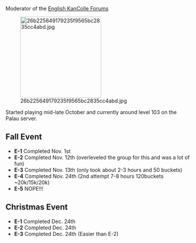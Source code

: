 Moderator of the [http://kancolle.himeuta.net/forums/forum.php English KanColle Forums]

[[File:26b225649179235f9565bc2835cc4abd.jpg|thumb|220px]]

Started playing mid-late October and currently around level 103 on the Palau server.











== Fall Event ==
*'''E-1''' Completed Nov. 1st
*'''E-2''' Completed Nov. 12th (overleveled the group for this and was a lot of fun)
*'''E-3''' Completed Nov. 13th (only took about 2-3 hours and 50 buckets)
*'''E-4''' Completed Nov. 24th (2nd attempt 7-8 hours 120buckets ~20k/15k/20k)
*'''E-5''' NOPE!!!
== Christmas Event ==
*'''E-1''' Completed Dec. 24th
*'''E-2''' Completed Dec. 24th
*'''E-3''' Completed Dec. 24th (Easier than E-2)
